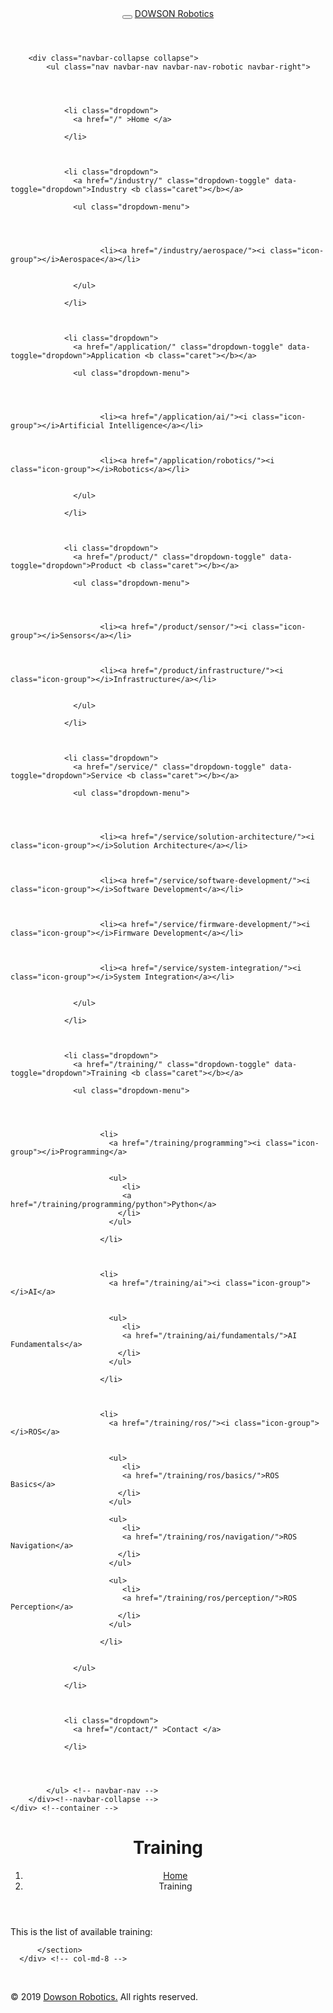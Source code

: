 <!DOCTYPE html>
<html lang="en"><head>
  <!-- meta tags for bootstrap 4 -->
  <meta charset="utf-8">
  <meta http-equiv="X-UA-Compatible" content="IE=edge">
  <meta name="viewport" content="width=device-width, initial-scale=1"><!-- Begin Jekyll SEO tag v2.5.0 -->
<title>Training | Dowson Robotics</title>
<meta name="generator" content="Jekyll v3.7.4" />
<meta property="og:title" content="Training" />
<meta property="og:locale" content="en_US" />
<meta name="description" content="Dowson Robotics Website." />
<meta property="og:description" content="Dowson Robotics Website." />
<link rel="canonical" href="/training/" />
<meta property="og:url" content="/training/" />
<meta property="og:site_name" content="Dowson Robotics" />
<script type="application/ld+json">
{"description":"Dowson Robotics Website.","@type":"WebPage","url":"/training/","headline":"Training","@context":"http://schema.org"}</script>
<!-- End Jekyll SEO tag -->
<!--link rel="stylesheet" href="/assets/main.css"--><link type="application/atom+xml" rel="alternate" href="/feed.xml" title="Dowson Robotics" /><!-- Icon for the Website -->
  <link rel="shortcut icon" type="image/x-icon" href="/assets/icon/favicon.ico">

  <!-- bootstrap 3 -->
  <link rel="stylesheet" type="text/css" href="/assets/css/bootstrap.min.css" media="screen">

  <!-- CSS for the Robotic Lab Theme -->
  <link rel="stylesheet" type="text/css" href="/assets/css/font-awesome.min.css">
  <link rel="stylesheet" type="text/css" href="/assets/css/animations.css" media="screen">
  <link rel="stylesheet" type="text/css" href="/assets/css/style.css" media="screen">
  <link rel="stylesheet" type="text/css" href="/assets/css/component.css" />

  <!-- HTML5 shim and Respond.js IE8 support of HTML5 elements and media queries -->
  <!--[if lt IE 9]>
      <script src="js/html5shiv.js"></script>
      <script src="js/respond.min.js"></script>
  <![endif]-->

</head>
<body><nav class="navbar navbar-robotic navbar-static-top">
    <div class="container">
        <header class="navbar-header">
            <button type="button" class="navbar-toggle" data-toggle="collapse" data-target=".navbar-collapse">
                <span class="icon-bar"></span>
                <span class="icon-bar"></span>
                <span class="icon-bar"></span>
            </button>
            <a class="navbar-brand" href="/"><span>DOWSON</span> Robotics</a>
        </header> <!-- navbar-header -->

        <div class="navbar-collapse collapse">
            <ul class="nav navbar-nav navbar-nav-robotic navbar-right">
                
                
                

                <li class="dropdown">
                  <a href="/" >Home </a>
                  
                </li>

                

                <li class="dropdown">
                  <a href="/industry/" class="dropdown-toggle" data-toggle="dropdown">Industry <b class="caret"></b></a>
                  
                  <ul class="dropdown-menu">
                    

                    
                      
                        <li><a href="/industry/aerospace/"><i class="icon-group"></i>Aerospace</a></li>
                      
                    
                  </ul>
                  
                </li>

                

                <li class="dropdown">
                  <a href="/application/" class="dropdown-toggle" data-toggle="dropdown">Application <b class="caret"></b></a>
                  
                  <ul class="dropdown-menu">
                    

                    
                      
                        <li><a href="/application/ai/"><i class="icon-group"></i>Artificial Intelligence</a></li>
                      
                    
                      
                        <li><a href="/application/robotics/"><i class="icon-group"></i>Robotics</a></li>
                      
                    
                  </ul>
                  
                </li>

                

                <li class="dropdown">
                  <a href="/product/" class="dropdown-toggle" data-toggle="dropdown">Product <b class="caret"></b></a>
                  
                  <ul class="dropdown-menu">
                    

                    
                      
                        <li><a href="/product/sensor/"><i class="icon-group"></i>Sensors</a></li>
                      
                    
                      
                        <li><a href="/product/infrastructure/"><i class="icon-group"></i>Infrastructure</a></li>
                      
                    
                  </ul>
                  
                </li>

                

                <li class="dropdown">
                  <a href="/service/" class="dropdown-toggle" data-toggle="dropdown">Service <b class="caret"></b></a>
                  
                  <ul class="dropdown-menu">
                    

                    
                      
                        <li><a href="/service/solution-architecture/"><i class="icon-group"></i>Solution Architecture</a></li>
                      
                    
                      
                        <li><a href="/service/software-development/"><i class="icon-group"></i>Software Development</a></li>
                      
                    
                      
                        <li><a href="/service/firmware-development/"><i class="icon-group"></i>Firmware Development</a></li>
                      
                    
                      
                        <li><a href="/service/system-integration/"><i class="icon-group"></i>System Integration</a></li>
                      
                    
                  </ul>
                  
                </li>

                

                <li class="dropdown">
                  <a href="/training/" class="dropdown-toggle" data-toggle="dropdown">Training <b class="caret"></b></a>
                  
                  <ul class="dropdown-menu">
                    

                    
                      
                        <li>
                          <a href="/training/programming"><i class="icon-group"></i>Programming</a>
                          
                          
                          <ul>
                             <li>
                             <a href="/training/programming/python">Python</a>
                            </li>
                          </ul>
                          
                        </li>
                      
                    
                      
                        <li>
                          <a href="/training/ai"><i class="icon-group"></i>AI</a>
                          
                          
                          <ul>
                             <li>
                             <a href="/training/ai/fundamentals/">AI Fundamentals</a>
                            </li>
                          </ul>
                          
                        </li>
                      
                    
                      
                        <li>
                          <a href="/training/ros/"><i class="icon-group"></i>ROS</a>
                          
                          
                          <ul>
                             <li>
                             <a href="/training/ros/basics/">ROS Basics</a>
                            </li>
                          </ul>
                          
                          <ul>
                             <li>
                             <a href="/training/ros/navigation/">ROS Navigation</a>
                            </li>
                          </ul>
                          
                          <ul>
                             <li>
                             <a href="/training/ros/perception/">ROS Perception</a>
                            </li>
                          </ul>
                          
                        </li>
                      
                    
                  </ul>
                  
                </li>

                

                <li class="dropdown">
                  <a href="/contact/" >Contact </a>
                  
                </li>

                
                

            </ul> <!-- navbar-nav -->
        </div><!--navbar-collapse -->
    </div> <!--container -->
</nav> <!-- navbar-robotic -->
<div class="container">
    <div class="container">
  <header class="section-title">
    <h1>Training</h1>
    <ol class="breadcrumb">
        <li><a href="#">Home</a></li>
        <li class="active">Training</li>
    </ol>
  </header>

  <p>This is the list of available training:</p>

  <div class="row">
      <div class="col-md-8">
          <section class="blog">
            
          </section>
      </div> <!-- col-md-8 -->
  </div> <!-- row -->

  <br>

</div>

  </div><footer id="footer">
  <div class="container">
    <p>&copy; 2019 <a href="#">Dowson Robotics.</a> All rights reserved.</p>
  </div>
</footer>
<!-- <script src="https://code.jquery.com/jquery-1.10.2.min.js" crossorigin="anonymous"></script> -->
<script src="/assets/js/jquery-1.10.2.min.js"></script>
<script src="/assets/js/bootstrap.min.js"></script>

<script src="/assets/js/holder.js"></script>
<script src="/assets/js/modernizr.custom.js"></script>
<script src="/assets/js/toucheffects.js"></script>

<script>
    $('#carousel-home').carousel()
</script>
</body>

</html>
